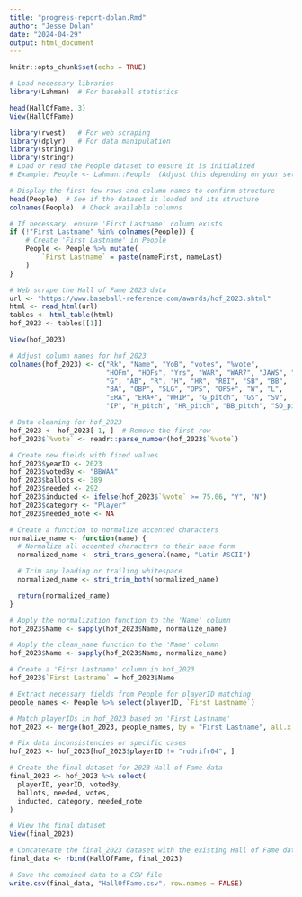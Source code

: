 ```yaml
---
title: "progress-report-dolan.Rmd"
author: "Jesse Dolan"
date: "2024-04-29"
output: html_document
---
```


```r
knitr::opts_chunk$set(echo = TRUE)
```

```r
# Load necessary libraries
library(Lahman)  # For baseball statistics

head(HallOfFame, 3)
View(HallOfFame)

library(rvest)   # For web scraping
library(dplyr)   # For data manipulation
library(stringi)
library(stringr)
# Load or read the People dataset to ensure it is initialized
# Example: People <- Lahman::People  (Adjust this depending on your setup)

# Display the first few rows and column names to confirm structure
head(People)  # See if the dataset is loaded and its structure
colnames(People)  # Check available columns

# If necessary, ensure 'First Lastname' column exists
if (!"First Lastname" %in% colnames(People)) {
    # Create 'First Lastname' in People
    People <- People %>% mutate(
        `First Lastname` = paste(nameFirst, nameLast)
    )
}

# Web scrape the Hall of Fame 2023 data
url <- "https://www.baseball-reference.com/awards/hof_2023.shtml"
html <- read_html(url)
tables <- html_table(html)
hof_2023 <- tables[[1]]

View(hof_2023)
```


```r
# Adjust column names for hof_2023
colnames(hof_2023) <- c("Rk", "Name", "YoB", "votes", "%vote", 
                        "HOFm", "HOFs", "Yrs", "WAR", "WAR7", "JAWS", "Jpos",
                        "G", "AB", "R", "H", "HR", "RBI", "SB", "BB", 
                        "BA", "OBP", "SLG", "OPS", "OPS+", "W", "L", 
                        "ERA", "ERA+", "WHIP", "G_pitch", "GS", "SV", 
                        "IP", "H_pitch", "HR_pitch", "BB_pitch", "SO_pitch")

# Data cleaning for hof_2023
hof_2023 <- hof_2023[-1, ]  # Remove the first row
hof_2023$`%vote` <- readr::parse_number(hof_2023$`%vote`)

# Create new fields with fixed values
hof_2023$yearID <- 2023
hof_2023$votedBy <- "BBWAA"
hof_2023$ballots <- 389
hof_2023$needed <- 292
hof_2023$inducted <- ifelse(hof_2023$`%vote` >= 75.06, "Y", "N")
hof_2023$category <- "Player"
hof_2023$needed_note <- NA

# Create a function to normalize accented characters
normalize_name <- function(name) {
  # Normalize all accented characters to their base form
  normalized_name <- stri_trans_general(name, "Latin-ASCII")

  # Trim any leading or trailing whitespace
  normalized_name <- stri_trim_both(normalized_name)

  return(normalized_name)
}

# Apply the normalization function to the 'Name' column
hof_2023$Name <- sapply(hof_2023$Name, normalize_name)

# Apply the clean_name function to the 'Name' column
hof_2023$Name <- sapply(hof_2023$Name, normalize_name)

# Create a 'First Lastname' column in hof_2023
hof_2023$`First Lastname` = hof_2023$Name

# Extract necessary fields from People for playerID matching
people_names <- People %>% select(playerID, `First Lastname`)

# Match playerIDs in hof_2023 based on 'First Lastname'
hof_2023 <- merge(hof_2023, people_names, by = "First Lastname", all.x = TRUE)

# Fix data inconsistencies or specific cases
hof_2023 <- hof_2023[hof_2023$playerID != "rodrifr04", ]

# Create the final dataset for 2023 Hall of Fame data
final_2023 <- hof_2023 %>% select(
  playerID, yearID, votedBy, 
  ballots, needed, votes, 
  inducted, category, needed_note 
)

# View the final dataset
View(final_2023)
```

```r
# Concatenate the final_2023 dataset with the existing Hall of Fame dataset
final_data <- rbind(HallOfFame, final_2023)

# Save the combined data to a CSV file
write.csv(final_data, "HallOfFame.csv", row.names = FALSE)
```

